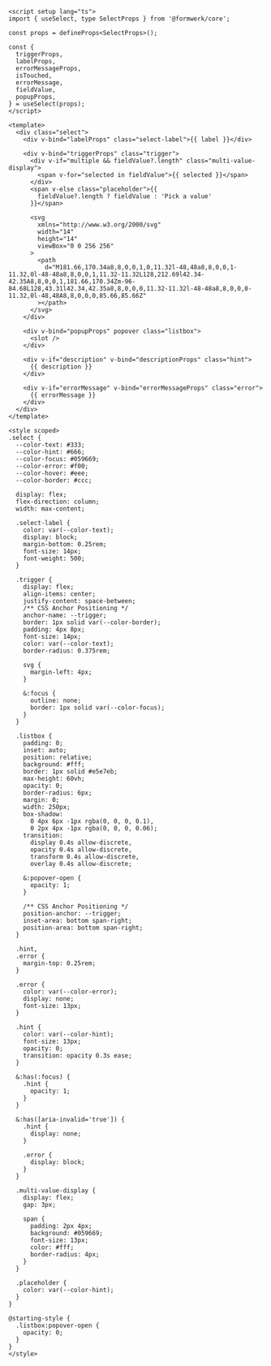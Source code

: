 ```vue
<script setup lang="ts">
import { useSelect, type SelectProps } from '@formwerk/core';

const props = defineProps<SelectProps>();

const {
  triggerProps,
  labelProps,
  errorMessageProps,
  isTouched,
  errorMessage,
  fieldValue,
  popupProps,
} = useSelect(props);
</script>

<template>
  <div class="select">
    <div v-bind="labelProps" class="select-label">{{ label }}</div>

    <div v-bind="triggerProps" class="trigger">
      <div v-if="multiple && fieldValue?.length" class="multi-value-display">
        <span v-for="selected in fieldValue">{{ selected }}</span>
      </div>
      <span v-else class="placeholder">{{
        fieldValue?.length ? fieldValue : 'Pick a value'
      }}</span>

      <svg
        xmlns="http://www.w3.org/2000/svg"
        width="14"
        height="14"
        viewBox="0 0 256 256"
      >
        <path
          d="M181.66,170.34a8,8,0,0,1,0,11.32l-48,48a8,8,0,0,1-11.32,0l-48-48a8,8,0,0,1,11.32-11.32L128,212.69l42.34-42.35A8,8,0,0,1,181.66,170.34Zm-96-84.68L128,43.31l42.34,42.35a8,8,0,0,0,11.32-11.32l-48-48a8,8,0,0,0-11.32,0l-48,48A8,8,0,0,0,85.66,85.66Z"
        ></path>
      </svg>
    </div>

    <div v-bind="popupProps" popover class="listbox">
      <slot />
    </div>

    <div v-if="description" v-bind="descriptionProps" class="hint">
      {{ description }}
    </div>

    <div v-if="errorMessage" v-bind="errorMessageProps" class="error">
      {{ errorMessage }}
    </div>
  </div>
</template>

<style scoped>
.select {
  --color-text: #333;
  --color-hint: #666;
  --color-focus: #059669;
  --color-error: #f00;
  --color-hover: #eee;
  --color-border: #ccc;

  display: flex;
  flex-direction: column;
  width: max-content;

  .select-label {
    color: var(--color-text);
    display: block;
    margin-bottom: 0.25rem;
    font-size: 14px;
    font-weight: 500;
  }

  .trigger {
    display: flex;
    align-items: center;
    justify-content: space-between;
    /** CSS Anchor Positioning */
    anchor-name: --trigger;
    border: 1px solid var(--color-border);
    padding: 4px 8px;
    font-size: 14px;
    color: var(--color-text);
    border-radius: 0.375rem;

    svg {
      margin-left: 4px;
    }

    &:focus {
      outline: none;
      border: 1px solid var(--color-focus);
    }
  }

  .listbox {
    padding: 0;
    inset: auto;
    position: relative;
    background: #fff;
    border: 1px solid #e5e7eb;
    max-height: 60vh;
    opacity: 0;
    border-radius: 6px;
    margin: 0;
    width: 250px;
    box-shadow:
      0 4px 6px -1px rgba(0, 0, 0, 0.1),
      0 2px 4px -1px rgba(0, 0, 0, 0.06);
    transition:
      display 0.4s allow-discrete,
      opacity 0.4s allow-discrete,
      transform 0.4s allow-discrete,
      overlay 0.4s allow-discrete;

    &:popover-open {
      opacity: 1;
    }

    /** CSS Anchor Positioning */
    position-anchor: --trigger;
    inset-area: bottom span-right;
    position-area: bottom span-right;
  }

  .hint,
  .error {
    margin-top: 0.25rem;
  }

  .error {
    color: var(--color-error);
    display: none;
    font-size: 13px;
  }

  .hint {
    color: var(--color-hint);
    font-size: 13px;
    opacity: 0;
    transition: opacity 0.3s ease;
  }

  &:has(:focus) {
    .hint {
      opacity: 1;
    }
  }

  &:has([aria-invalid='true']) {
    .hint {
      display: none;
    }

    .error {
      display: block;
    }
  }

  .multi-value-display {
    display: flex;
    gap: 3px;

    span {
      padding: 2px 4px;
      background: #059669;
      font-size: 13px;
      color: #fff;
      border-radius: 4px;
    }
  }

  .placeholder {
    color: var(--color-hint);
  }
}

@starting-style {
  .listbox:popover-open {
    opacity: 0;
  }
}
</style>
```
